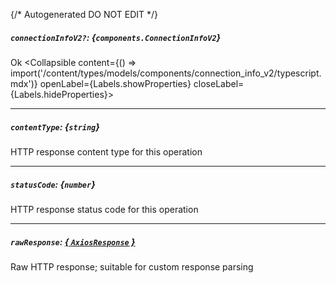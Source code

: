 {/* Autogenerated DO NOT EDIT  */}

##### `connectionInfoV2?`: *{`components.ConnectionInfoV2`}*
Ok
<Collapsible content={() => import('/content/types/models/components/connection_info_v2/typescript.mdx')} openLabel={Labels.showProperties} closeLabel={Labels.hideProperties}>
</Collapsible>

---
##### `contentType`: *{`string`}*
HTTP response content type for this operation

---
##### `statusCode`: *{`number`}*
HTTP response status code for this operation

---
##### `rawResponse`: [*{ `AxiosResponse` }*](https://axios-http.com/docs/res_schema)
Raw HTTP response; suitable for custom response parsing


